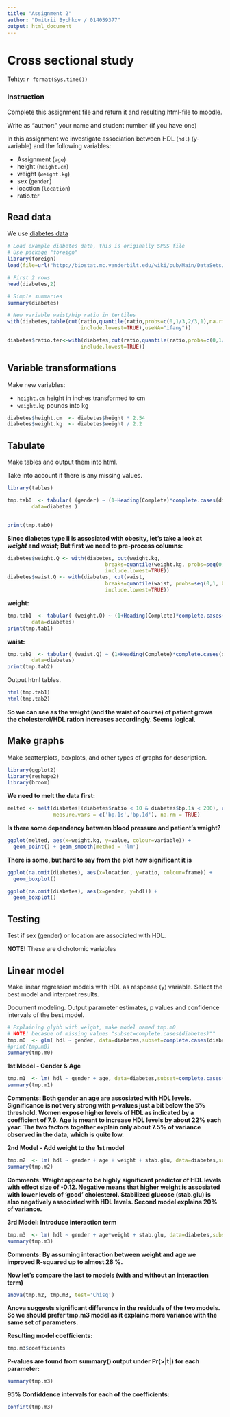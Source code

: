 ```yaml
---
title: "Assignment 2"
author: "Dmitrii Bychkov / 014059377" 
output: html_document
---
```


#  Cross sectional study

Tehty: `r format(Sys.time()) `

### Instruction

Complete this assignment file and return it and resulting html-file to moodle.

Write as "author:" your name and student number (if you have one)


In this assignment we investigate association between HDL (`hdl`) (y-variable) and the following variables:


 * Assignment (`age`)
 * height (`height.cm`)
 * weight (`weight.kg`)
 * sex (`gender`)
 * loaction (`location`)
 * ratio.ter


## Read data

We use [diabetes data](http://biostat.mc.vanderbilt.edu/wiki/pub/Main/DataSets/diabetes.html)


```r

# Load example diabetes data, this is originally SPSS file
# Use package "foreign" 
library(foreign)
load(file=url("http://biostat.mc.vanderbilt.edu/wiki/pub/Main/DataSets/diabetes.sav"))

# First 2 rows
head(diabetes,2)

# Simple summaries
summary(diabetes)

# New variable waist/hip ratio in tertiles
with(diabetes,table(cut(ratio,quantile(ratio,probs=c(0,1/3,2/3,1),na.rm=TRUE),
                        include.lowest=TRUE),useNA="ifany"))

diabetes$ratio.ter<-with(diabetes,cut(ratio,quantile(ratio,probs=c(0,1/3,2/3,1),na.rm=TRUE),
                        include.lowest=TRUE))

```


## Variable transformations

Make new variables:

 * `height.cm` height in inches transformed to cm
 * `weight.kg` pounds into kg


```r

diabetes$height.cm  <- diabetes$height * 2.54
diabetes$weight.kg  <- diabetes$weight / 2.2

```


## Tabulate

Make tables and output them into html.


Take into account if there is any missing values.


```r
library(tables)
```

```r
tmp.tab0  <- tabular( (gender) ~ (1+Heading(Complete)*complete.cases(diabetes))*(hdl)*((n=1)+mean+sd+median),
        data=diabetes )


print(tmp.tab0)
```

__Since diabetes type II is assosiated with obesity, let's take a look at _weight_ and _waist_; But first we need to pre-process columns:__

```r
diabetes$weight.Q <- with(diabetes, cut(weight.kg, 
                                breaks=quantile(weight.kg, probs=seq(0,1, by=0.25), na.rm=TRUE), 
                                include.lowest=TRUE))
diabetes$waist.Q <- with(diabetes, cut(waist, 
                                breaks=quantile(waist, probs=seq(0,1, by=0.25), na.rm=TRUE), 
                                include.lowest=TRUE))

```

__weight:__
```r
tmp.tab1  <- tabular( (weight.Q) ~ (1+Heading(Complete)*complete.cases(diabetes))*(ratio)*((n=1)+mean+sd+median),
        data=diabetes)
print(tmp.tab1)
```

__waist:__
```r
tmp.tab2  <- tabular( (waist.Q) ~ (1+Heading(Complete)*complete.cases(diabetes))*(ratio)*((n=1)+mean+sd+median),
        data=diabetes)
print(tmp.tab2)
```

Output html tables.

```r
html(tmp.tab1)
html(tmp.tab2)
```

__So we can see as the weight (and the waist of course) of patient grows the cholesterol/HDL ration increases accordingly. Seems logical.__

## Make graphs


Make scatterplots, boxplots, and other types of graphs for description.
```r
library(ggplot2)
library(reshape2)
library(broom)
```
__We need to melt the data first:__
```r
melted <- melt(diabetes[(diabetes$ratio < 10 & diabetes$bp.1s < 200), c('id','bp.1s','bp.1d','weight.kg')], 
               measure.vars = c('bp.1s','bp.1d'), na.rm = TRUE)
```

__Is there some dependency between blood pressure and patient's weight? __
```r
ggplot(melted, aes(x=weight.kg, y=value, colour=variable)) +
  geom_point() + geom_smooth(method = 'lm')
```

__There is some, but hard to say from the plot how significant it is__

```r
ggplot(na.omit(diabetes), aes(x=location, y=ratio, colour=frame)) +
  geom_boxplot()
```
```r
ggplot(na.omit(diabetes), aes(x=gender, y=hdl)) +
  geom_boxplot()
```

## Testing

Test if sex (gender) or location are associated with HDL. 

**NOTE!** These are dichotomic variables


## Linear model

Make linear regression models with HDL as response (y) variable. Select the best model and interpret
results.

Document modeling. Output parameter estimates, p values and confidence intervals of the best model.


```r
# Explaining glyhb with weight, make model named tmp.m0
# NOTE! becasue of missing values "subset=complete.cases(diabetes)""
tmp.m0  <- glm( hdl ~ gender, data=diabetes,subset=complete.cases(diabetes) )
#print(tmp.m0)
summary(tmp.m0)
```

__1st Model - Gender & Age__
```r
tmp.m1  <- lm( hdl ~ gender + age, data=diabetes,subset=complete.cases(diabetes) )
summary(tmp.m1)
```
__Comments: Both gender an age are assosiated with HDL levels. Significance is not very strong with p-values just a bit below the 5% threshold. Women expose higher levels of HDL as indicated by a coefficient of 7.9. Age is meant to increase HDL levels by about 22% each year. The two factors together explain only about 7.5% of variance observed in the data, which is quite low.__

__2nd Model - Add weight to the 1st model __
```r
tmp.m2  <- lm( hdl ~ gender + age + weight + stab.glu, data=diabetes,subset=complete.cases(diabetes) )
summary(tmp.m2)
```
__Comments: Weight appear to be highly significant predictor of HDL levels with effect size of -0.12. Negative means that higher weight is assosiated with lower levels of 'good' cholesterol. Stabilized glucose (stab.glu) is also negatively associated with HDL levels. Second model explains 20% of variance.__

__3rd Model: Introduce interaction term__
```r
tmp.m3  <- lm( hdl ~ gender + age*weight + stab.glu, data=diabetes,subset=complete.cases(diabetes) )
summary(tmp.m3)
```
__Comments: By assuming interaction between weight and age we improved R-squared up to almost 28 %.__

__Now let's compare the last to models (with and without an interaction term)__
```r
anova(tmp.m2, tmp.m3, test='Chisq')
```
__Anova suggests significant difference in the residuals of the two models. So we should prefer tmp.m3 model as it explainc more variance with the same set of parameters. __

__Resulting model coefficients:__
```r
tmp.m3$coefficients
```

__P-values are found from summary() output under Pr(>|t|) for each parameter:__
```r
summary(tmp.m3)
```
__95% Confiddence intervals for each of the coefficients:__
```r
confint(tmp.m3)
```